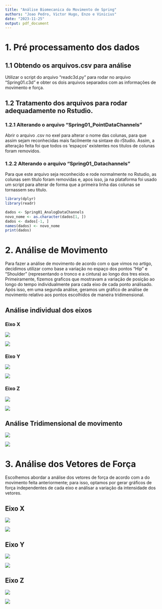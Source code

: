 ```yaml
---
title: "Análise Biomecanica do Movimento de Spring"
authors: "Joao Pedro, Victor Hugo, Enzo e Vinicius"
date: "2023-11-25"
output: pdf_document
---
```


# 1. Pré processamento dos dados

## 1.1 Obtendo os arquivos.csv para análise

Utilizar o script do arquivo "readc3d.py" para rodar no arquivo "Spring01.c3d" e obter os dois arquivos separados com as informações de movimento e força.

## 1.2 Tratamento dos arquivos para rodar adequadamente no Rstudio.

### 1.2.1 Alterando o arquivo "Spring01_PointDataChannels"

Abrir o arquivo .csv no exel para alterar o nome das colunas, para que assim sejam reconhecidas mais facilmente na sintaxe do rStudio. Assim, a alteração feita foi que todos os 'espaços' existentes nos titulos de colunas foram removidos.

### 1.2.2 Alterando o arquivo "Spring01_Datachannels"

Para que este arquivo seja reconhecido e rode normalmente no Rstudio, as colunas sem titulo foram removidas e, apos isso, ja na plataforma foi usado um script para alterar de forma que a primeira linha das colunas se tornassem seu titulo.

```r
library(dplyr)
library(readr)

dados <- Spring01_AnalogDataChannels
novo_nome <- as.character(dados[1, ])
dados <- dados[-1, ]
names(dados) <- novo_nome
print(dados)
```

# 2. Análise de Movimento

Para fazer a análise de movimento de acordo com o que vimos no artigo, decidimos utilizar como base a variação no espaço dos pontos "Hip" e "Shoulder" (representando o tronco e a cintura) ao longo dos tres eixos.\
Primeiramente, fizemos graficos que mostravam a variação de posição ao longo do tempo individualmente para cada eixo de cada ponto análisado. Após isso, em uma segunda análise, geramos um gráfico de análise de movimento relativo aos pontos escolhidos de maneira tridimensional.

## Análise individual dos eixos

### Eixo X

![](images/SHOULDER_X.png)

![](images/HIP_X.png)

### Eixo Y

![](images/SHOULDER_Y.png)

![](images/HIP_Y.png)

### Eixo Z

![](images/SHOULDER_Z.png)

![](images/HIP_Z.png)

## Análise Tridimensional de movimento

![](images/WhatsApp%20Image%202023-12-01%20at%2010.20.01.jpeg)

![](images/WhatsApp%20Image%202023-12-01%20at%2010.20.01%20(1).jpeg)

# 3. Análise dos Vetores de Força

Escolhemos abordar a análise dos vetores de força de acordo com a do movimento feita anteriormente; para isso, optamos por gerar gráficos de força independentes de cada eixo e análisar a variação da intensidade dos vetores.

## Eixo X

![](images/F1_X.png)

![](images/F2_X.png)

## Eixo Y

![](images/FY_1.png)

![](images/F2_Y.png)

## Eixo Z

![](images/F1_Z.png)

![](images/F2_Z.png)
